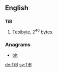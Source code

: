 ==English==

==={{abbreviation-old}}===
'''TiB'''

# [[tebibyte|Tebibyte]], 2<sup>40</sup> [[byte]]s.

===Anagrams===
* [[bit#English|bit]]

[[de:TiB]]
[[sv:TiB]]